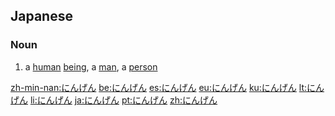 ==Japanese==

===Noun===
{{ja-noun|h|rom=ningen}}

# {{ja-def|人間}} a [[human]] [[being]], a [[man]], a [[person]]

[[zh-min-nan:にんげん]]
[[be:にんげん]]
[[es:にんげん]]
[[eu:にんげん]]
[[ku:にんげん]]
[[lt:にんげん]]
[[li:にんげん]]
[[ja:にんげん]]
[[pt:にんげん]]
[[zh:にんげん]]